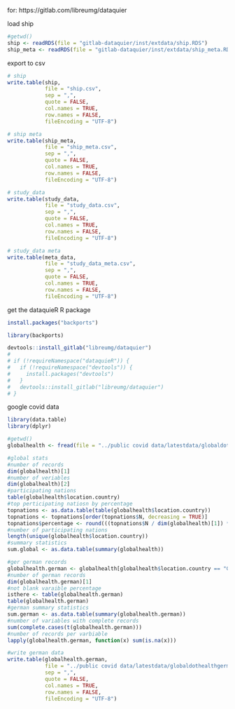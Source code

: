 for: https://gitlab.com/libreumg/dataquier

load ship
```r

#getwd()
ship <- readRDS(file = "gitlab-dataquier/inst/extdata/ship.RDS")
ship_meta <- readRDS(file = "gitlab-dataquier/inst/extdata/ship_meta.RDS")

```

export to csv
```r

# ship 
write.table(ship, 
            file = "ship.csv", 
            sep = ",", 
            quote = FALSE, 
            col.names = TRUE, 
            row.names = FALSE, 
            fileEncoding = "UTF-8")

# ship meta
write.table(ship_meta, 
            file = "ship_meta.csv", 
            sep = ",", 
            quote = FALSE, 
            col.names = TRUE, 
            row.names = FALSE, 
            fileEncoding = "UTF-8")

# study_data
write.table(study_data, 
            file = "study_data.csv", 
            sep = ",", 
            quote = FALSE, 
            col.names = TRUE, 
            row.names = FALSE, 
            fileEncoding = "UTF-8")

# study_data meta
write.table(meta_data, 
            file = "study_data_meta.csv", 
            sep = ",", 
            quote = FALSE, 
            col.names = TRUE, 
            row.names = FALSE, 
            fileEncoding = "UTF-8")

```

get the dataquieR R package

```r
install.packages("backports")

library(backports)

devtools::install_gitlab("libreumg/dataquier")
# 
# if (!requireNamespace("dataquieR")) {
#   if (!requireNamespace("devtools")) {
#     install.packages("devtools")
#   }
#   devtools::install_gitlab("libreumg/dataquier")
# }  
```

google covid data
```r
library(data.table)
library(dplyr)

#getwd()
globalhealth <- fread(file = "../public covid data/latestdata/globaldothealth_2021-03-10.csv")

#global stats
#number of records
dim(globalhealth)[1]
#number of veriables
dim(globalhealth)[2]
#participating nations
table(globalhealth$location.country)
#top perticipating natiosn by percentage
topnations <- as.data.table(table(globalhealth$location.country))
topnations <- topnations[order(topnations$N, decreasing = TRUE)]
topnations$percentage <- round(((topnations$N / dim(globalhealth)[1]) * 100), digits = 4)
#number of participating nations
length(unique(globalhealth$location.country))
#summary statistics
sum.global <- as.data.table(summary(globalhealth))

#ger german records
globalhealth.german <- globalhealth[globalhealth$location.country == "Germany"]
#number of german records
dim(globalhealth.german)[1]
#not blank varaible percentage
isthere <- table(globalhealth.german)
table(globalhealth.german)
#german summary statistics
sum.german <- as.data.table(summary(globalhealth.german))
#number of variables with complete records
sum(complete.cases(t(globalhealth.german)))
#number of records per varbiable
lapply(globalhealth.german, function(x) sum(is.na(x)))

#write german data
write.table(globalhealth.german, 
            file = "../public covid data/latestdata/globaldothealthgerman_2021-03-10.csv", 
            sep = ",", 
            quote = FALSE, 
            col.names = TRUE, 
            row.names = FALSE, 
            fileEncoding = "UTF-8")

```
